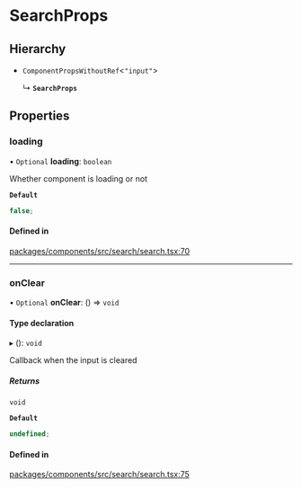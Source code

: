 # SearchProps

## Hierarchy

- `ComponentPropsWithoutRef`\<`"input"`\>

  ↳ **`SearchProps`**

## Properties

### loading

• `Optional` **loading**: `boolean`

Whether component is loading or not

**`Default`**

```ts
false;
```

#### Defined in

[packages/components/src/search/search.tsx:70](https://github.com/vtex/shoreline/blob/7e966c5a4/packages/components/src/search/search.tsx#L70)

---

### onClear

• `Optional` **onClear**: () => `void`

#### Type declaration

▸ (): `void`

Callback when the input is cleared

##### Returns

`void`

**`Default`**

```ts
undefined;
```

#### Defined in

[packages/components/src/search/search.tsx:75](https://github.com/vtex/shoreline/blob/7e966c5a4/packages/components/src/search/search.tsx#L75)
